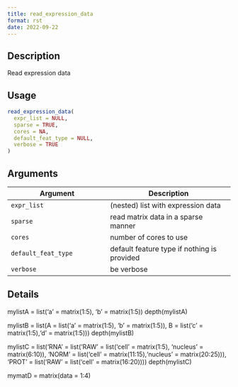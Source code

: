 ```yaml
--- 
title: read_expression_data 
format: rst 
date: 2022-09-22 
--- 
```


## Description

Read expression data


## Usage

```r
read_expression_data(
  expr_list = NULL,
  sparse = TRUE,
  cores = NA,
  default_feat_type = NULL,
  verbose = TRUE
)
```


## Arguments

Argument      |Description
------------- |----------------
`expr_list`     |     (nested) list with expression data
`sparse`     |     read matrix data in a sparse manner
`cores`     |     number of cores to use
`default_feat_type`     |     default feature type if nothing is provided
`verbose`     |     be verbose


## Details

mylistA = list('a' = matrix(1:5), 'b' = matrix(1:5))
 depth(mylistA)
 
 mylistB = list(A = list('a' = matrix(1:5), 'b' = matrix(1:5)),
 B = list('c' = matrix(1:5),'d' = matrix(1:5)))
 depth(mylistB)
 
 mylistC = list('RNA' = list('RAW' = list('cell' = matrix(1:5), 'nucleus' = matrix(6:10)),
 'NORM' = list('cell' = matrix(11:15),'nucleus' = matrix(20:25))),
 'PROT' = list('RAW' = list('cell' = matrix(16:20))))
 depth(mylistC)
 
 mymatD = matrix(data = 1:4)


